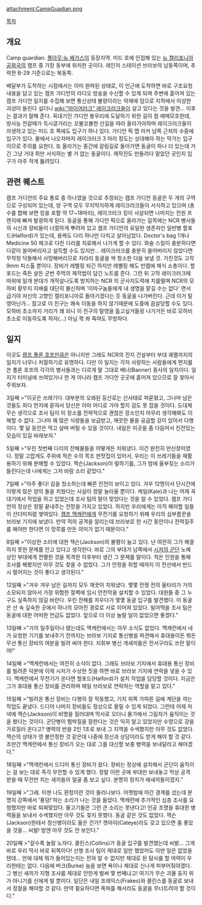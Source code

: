 attachment:CampGuadian.png

[[목차]]

== 개요 ==
Camp guardian. [[폴아웃:뉴 베가스]]의 등장지역. 미드 호에 인접해 있는 [[뉴 캘리포니아 공화국]]의 캠프 중 가장 동부에 위치한 곳이다. 레인저 스테이션 브라보의 남동쪽이며, 추락한 B-29 기준으로는 북동쪽. 

배달부가 도착하는 시점에서는 이미 완파된 상태로, 이 인근에 도착하면 바로 구조요청 내용을 담고 있는 캠프 가디언의 라디오 방송을 수신할 수 있게 되며 주변에 흩어져 있는 캠프 가디언 일지를 수집해 보면 통신상태 불량이라는 악재에 덤으로 지하에서 이상한 괴성이 들린다 싶더니 [[wiki:"마이어러크" 레이크러크]]들이 살고 있다는 것을 발견... 이후는 결과가 말해 준다. 꼭대기인 가디언 봉우리에 도달하기 위한 길이 참 애매모호한데, 방사능 전갈떼가 득시글거리는 꼬불꼬불한 산길을 따라 올라가야하며 레이크러크들이 자생하고 있는 미드 호 쪽에도 입구가 하나 있다. 가디언 픽 맵 마커 남쪽 근처의 수중에 입구가 있다. 물에서 나오자마자 레이크러크 3 마리 정도는 상대해야 하는 막가는 입구이므로 주의를 요한다. 또 올라가는 중간에 갈림길로 돌아가면 동굴이 하나 더 있는데 거긴 그냥 거대 쥐만 서식하는 별 거 없는 동굴이다. 제작진도 만들려다 말았던 곳인지 입구가 아주 작게 뚫려있다.



== 관련 퀘스트 ==
캠프 가디언의 주요 통로 중 하나였을 것으로 추정되는 캠프 가디언 동굴은 두 개의 구역으로 구성되어 있는데, 양 구역 모두 무지막지하게 레이크러크들이 서식하고 있으며 (총 수를 합해 보면 킹을 포함 약 17~18마리), 레이크러크 킹이 사살되면 나머지는 전원 프렌지에 빠져 발광하게 된다. 동굴을 통해 가디언 픽으로 올라가는 길목에는 NCR 병사들의 시신과 장비들이 너절하게 뿌려져 있고 캠프 가디언의 유일한 생존자인 일반병 할포드(Halford)가 있는데, 용케도 다리 하나만 다치고 살아남았다. Doctor's bag 1개나 Medicine 50 체크로 다친 다리를 치료해서 나가게 할 수 있다. 화술 스킬이 충분하다면 다같이 쓸어버리자고 설득할 수도 있지만... 레이크러크를 충분히 쓸어버리지 않았다면 무작정 닥돌해서 사망해버리므로 차라리 동굴을 싹 청소한 다음 보낼 것. 가진것도 고작 9mm 피스톨 뿐이다. 장비가 레벨링 되긴 하지만 레벨링 해도 만렙에 제식 소총이다. 할포드는 죽든 살든 군번 주먹의 제작법이 담긴 노트를 준다. 그런 뒤 고작 레이크러크떼 따위에 일개 분대가 개작살나도록 방치하는 NCR 의 군사지도력에 치를떨며 NCR의 모하비 황무지 지배를 대단히 불신하며 '이따구놈들에게 내 생명을 맡길 수는 없다' 면서 급기야 자신의 고향인 캘리포니아로 돌아가겠다는 듯 동굴을 나가버린다. 근데 이거 탈영아닌가... 참고로 이 친구는 쾌속 이동을 하지 않기때문에 도중에 끔살당할 수도 있다. 모하비 초소까지 거리가 꽤 되니 이 친구의 탈영을 돕고싶거들랑 나가거든 바로 모하비 초소로 이동하도록 하자(...) 아님 콱 쏴 죽여도 무방하다.

== 일지 ==
이곳도 [[캠프 폴론 호프]]만큼은 아니지만 그래도 NCR의 진지 건설부터 부대 궤멸까지의 일지가 너무나 처절하기로 유명하다. 다만 이 일지는 각자 사랑하는 사람들에게 편지를 쓴 폴론 호프의 각각의 병사들과는 다르게 말 그대로 배너(Banner) 중사의 일지이다. 일지가 터미널에 쓰여있거나 한 게 아니라 캠프 가디언 곳곳에 흩어져 있으므로 잘 찾아서 주워보자.

3일째
>"이곳은 쓰레기다. 대부분의 오래된 등산로는 산사태로 파묻혔고, 그나마 남은 것들도 죄다 먼지에 묻혀서 당신은 아마 어디로 가야 할지 감도 못 잡을 것이다. 도대체 무슨 생각으로 조사 팀이 이 장소를 전략적으로 괜찮은 장소인지 아무리 생각해봐도 이해할 수 없다. 그나마 꽤 많은 식량들을 보급받고, 깨끗한 물을 공급할 강이 있어서 다행이다. 몇 달 동안은 먹고 살며 버틸 수 있을 것이다. 내일은 이곳을 좀 다듬어서 진전있는 모습이 있길 바래보자."

5일째
>"우린 첫번째 다리의 잔해물들을 어떻게든 치워냈다. 이건 완전히 만신창이였다. 정말 고맙게도 주위에 적은 수의 목조 판잣집이 있어서, 우리는 이 쓰레기들을 재활용하기 위해 분해할 수 있었다. 잭슨(Jackson)이 말하기를, 그가 밤에 울부짖는 소리가 들린다는데 나에게는 그저 바람 소리 같았다."

7일째
>"아주 좋다! 길을 청소하는데 빠른 진전이 보이고 있다. 겨우 12명이서 단시간에 이렇게 많은 양의 돌을 치웠다는 사실이 정말 놀라울 뿐이다. 케일(Kale)과 나는 어제 꼭대기에서 작업을 하고 있었는데 조사 팀의 말이 맞았다는 것을 알 수 있었다. 캠프 가디언의 정상은 정말 끝내주는 전망을 가지고 있었다. 하지만 우리에게는 아직 해야할 일들이 산더미처럼 쌓여있다. [[캠프 맥캐런]]에게 무전기를 요청하기 위해 우리의 심부름꾼을 브라보 기지에 보냈다. 만약 적의 공격을 알리는데 브라보로 한 시간 동안이나 전력질주를 해야만 한다면 이 망루를 만든 의미가 없기 때문이다."

8일째
>"이상한 소리에 대한 잭슨(Jackson)의 불평이 늘고 있다. 난 여전히 그가 해결하지 못한 문제를 안고 있다고 생각한다. 바로 그의 부대가 남쪽에서 [[시저의 군단]] 노예 상인 부대에게 전멸한 것을 목격한 이후부터 생긴 그 문제를 말이다. 적은 인원을 통해 조사를 해봤지만 아무 것도 찾을 수 없었다. 그가 안정을 취할 때까지 이 전선에서 반드시 멀어지는 것이 좋다고 생각된다."

12일째
>"겨우 겨우 남은 길까지 모두 깨끗이 치워냈다. 몇몇 전쟁 전의 울타리가 거의 소모되지 않아서 가장 위험한 절벽에 임시 안전막을 설치할 수 있었다. 대원들 중 그 누구도 실족하지 않길 바란다. 우린 잔해를 치우다가 몇몇 동굴 입구를 발견했다. 이 동굴은 산 속 깊숙한 곳에서 하나의 모아진 경로로 서로 이어져 있었다. 빌어먹을 조사 팀은 동굴에 대한 어떠한 언급도 없었다. 앞으로 더 이상 놀랄 일이 없었으면 좋겠다."

13일째
>"거의 일주일이나 됐는데도 맥캐런에서는 아무 소식도 없었다. 맥캐런에서 내가 요청한 기기를 보내주기 전까지는 브라보 기지로 통신병을 파견해서 휴대용이든 뭐든 무선 통신 장비의 여분을 빌려 써야 한다. 지휘부 병신 개새끼들은 전서구라도 쓰란 말이야!"

14일째
>"맥캐런에서는 여전히 소식이 없다. 그래도 브라보 기지에서 휴대용 통신 장비를 빌려준 덕분에 이제 시저가 수상한 짓을 하면 바로 브라보 기지에 연락을 넣을 수 있다. 맥캐런에서 무전기가 온다면 할포드(Halford)가 설치 작업을 담당할 것이다. 지금은 그가 휴대용 통신 장비를 관리하며 매일 브라보로 연락하는 역할을 맡고 있다."

15일째
>"빌려온 통신 장비는 다행히 잘 작동했고, 기지 위쪽 가파른 길에 계단을 까는 작업도 끝냈다. 드디어 나머지 장비들도 정상으로 올릴 수 있게 되었다. 그런데 어제 저녁에 잭슨(Jackson)이 비명을 질러대며 막사로 오더니 물가에서 그림자가 움직이는 것을 봤다는 것이다. 군단병이 뜀박질을 잘한다는 것은 익히 알고 있었지만 수영으로 강을 가로질러 온다고? 병력의 반을 2인 1조로 보내 그 지역을 수색했지만 아무 것도 없었다. 잭슨의 상태가 영 불안정한 것 같은데 나중에 정신과 상담이라도 받게 해야 할 것 같다. 조만간 맥캐런에서 통신 장비가 오는 대로 그를 대신할 보충 병력을 보내달라고 해야겠다."

18일째
>"맥캐런에서 드디어 통신 장비가 왔다. 장비는 정상에 설치해서 군단이 움직이는 걸 보는 대로 즉각 무전할 수 있게 했다. 정말 이런 곳에 부대만 보내놓고 막상 공격 받을 때 무전만 치는 새끼들의 얼굴 좀 보고 싶다. 분명히 정치가 애새끼들이겠지."

19일째
>"그래. 이젠 나도 환청이란 것이 들리나보다. 어젯밤에 야간 경계를 섰는데 분명히 강쪽에서 '풍덩!'하는 소리가 나는 것을 들었다. 맥캐런에 추가적인 심층 조사를 요청했지만 바로 퇴짜맞았다. 물고기들은 그런 큰 소리는 못낸다고! 인공 조명을 휴대한 병력들을 보내서 수색했지만 아무 것도 찾지 못했다. 동굴 같은 것도 없었다. 잭슨(Jackson)한테서 정신병이라도 옮은 건가? 캣아이(Cateye)라도 갖고 있으면 좀 좋았을 것을... 씨발! 밤엔 아무 것도 안 보인다."

20일째
>"갈수록 놀랄 노자다. 콜린스(Collins)가 동굴 입구를 발견했는데 씨발... 그게 바로 우리 막사 바로 뒤쪽이다! 선행 조사 팀이 제대로 일만 했었어도 이딴 일은 없었을 텐데... 안에 대체 뭐가 들어있는지는 전혀 알 수 없지만 제대로 된 탐사를 할 여력이 우리한테는 없다. 다음에 버크(Burke) 놈을 보면 욕이나 제대로 신나게 퍼부어줘야겠다. 그 병신 새끼가 지형 조사를 제대로 안한게 벌써 몇 번째냐고! 여기가 무슨 괴물 둥지 위가 아니기를 신에게 빌 뿐이다. 일단은 내일 프레익스(Frakes)와 콜린스를 동굴로 보내서 정찰을 해야할 것 같다. 만약 필요하다면 폭파를 해서라도 동굴을 무너트려야 할 것이다."

